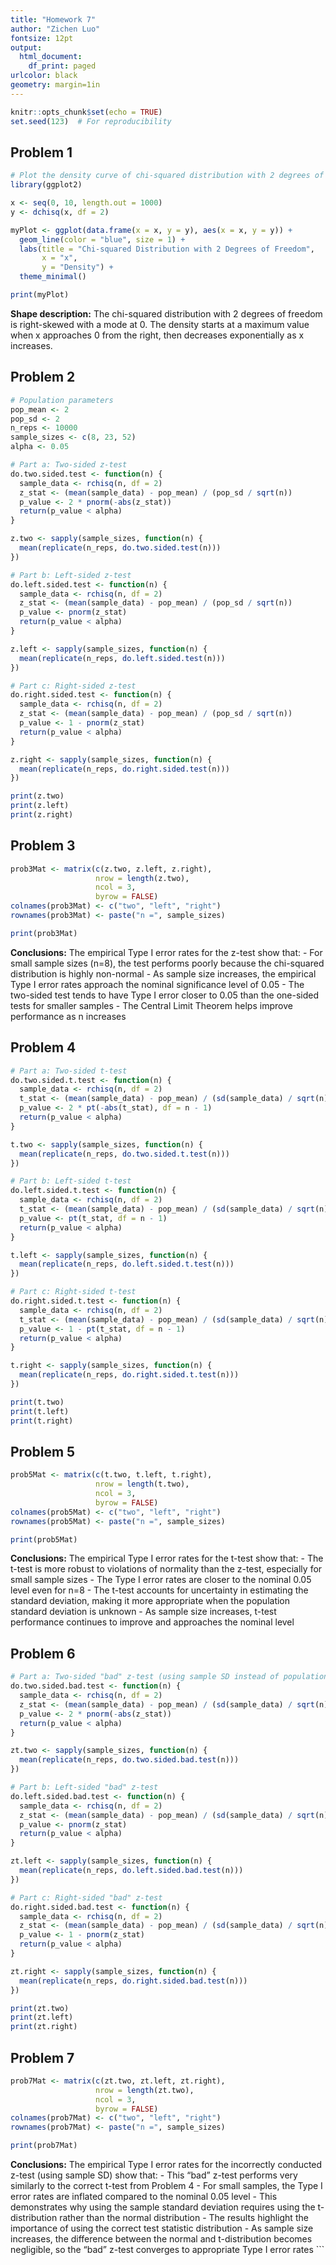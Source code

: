 ```yaml
---
title: "Homework 7"
author: "Zichen Luo"
fontsize: 12pt
output:
  html_document:
    df_print: paged
urlcolor: black
geometry: margin=1in
---
```


```r
knitr::opts_chunk$set(echo = TRUE)
set.seed(123)  # For reproducibility
```

## Problem 1

```r
# Plot the density curve of chi-squared distribution with 2 degrees of freedom
library(ggplot2)

x <- seq(0, 10, length.out = 1000)
y <- dchisq(x, df = 2)

myPlot <- ggplot(data.frame(x = x, y = y), aes(x = x, y = y)) +
  geom_line(color = "blue", size = 1) +
  labs(title = "Chi-squared Distribution with 2 Degrees of Freedom",
       x = "x",
       y = "Density") +
  theme_minimal()

print(myPlot)
```

**Shape description:** The chi-squared distribution with 2 degrees of freedom is right-skewed with a mode at 0. The density starts at a maximum value when x approaches 0 from the right, then decreases exponentially as x increases.

## Problem 2

```r
# Population parameters
pop_mean <- 2
pop_sd <- 2
n_reps <- 10000
sample_sizes <- c(8, 23, 52)
alpha <- 0.05

# Part a: Two-sided z-test
do.two.sided.test <- function(n) {
  sample_data <- rchisq(n, df = 2)
  z_stat <- (mean(sample_data) - pop_mean) / (pop_sd / sqrt(n))
  p_value <- 2 * pnorm(-abs(z_stat))
  return(p_value < alpha)
}

z.two <- sapply(sample_sizes, function(n) {
  mean(replicate(n_reps, do.two.sided.test(n)))
})

# Part b: Left-sided z-test
do.left.sided.test <- function(n) {
  sample_data <- rchisq(n, df = 2)
  z_stat <- (mean(sample_data) - pop_mean) / (pop_sd / sqrt(n))
  p_value <- pnorm(z_stat)
  return(p_value < alpha)
}

z.left <- sapply(sample_sizes, function(n) {
  mean(replicate(n_reps, do.left.sided.test(n)))
})

# Part c: Right-sided z-test
do.right.sided.test <- function(n) {
  sample_data <- rchisq(n, df = 2)
  z_stat <- (mean(sample_data) - pop_mean) / (pop_sd / sqrt(n))
  p_value <- 1 - pnorm(z_stat)
  return(p_value < alpha)
}

z.right <- sapply(sample_sizes, function(n) {
  mean(replicate(n_reps, do.right.sided.test(n)))
})

print(z.two)
print(z.left)
print(z.right)
```

## Problem 3

```r
prob3Mat <- matrix(c(z.two, z.left, z.right),
                   nrow = length(z.two),
                   ncol = 3,
                   byrow = FALSE)
colnames(prob3Mat) <- c("two", "left", "right")
rownames(prob3Mat) <- paste("n =", sample_sizes)

print(prob3Mat)
```

**Conclusions:** The empirical Type I error rates for the z-test show that:
- For small sample sizes (n=8), the test performs poorly because the chi-squared distribution is highly non-normal
- As sample size increases, the empirical Type I error rates approach the nominal significance level of 0.05
- The two-sided test tends to have Type I error closer to 0.05 than the one-sided tests for smaller samples
- The Central Limit Theorem helps improve performance as n increases

## Problem 4

```r
# Part a: Two-sided t-test
do.two.sided.t.test <- function(n) {
  sample_data <- rchisq(n, df = 2)
  t_stat <- (mean(sample_data) - pop_mean) / (sd(sample_data) / sqrt(n))
  p_value <- 2 * pt(-abs(t_stat), df = n - 1)
  return(p_value < alpha)
}

t.two <- sapply(sample_sizes, function(n) {
  mean(replicate(n_reps, do.two.sided.t.test(n)))
})

# Part b: Left-sided t-test
do.left.sided.t.test <- function(n) {
  sample_data <- rchisq(n, df = 2)
  t_stat <- (mean(sample_data) - pop_mean) / (sd(sample_data) / sqrt(n))
  p_value <- pt(t_stat, df = n - 1)
  return(p_value < alpha)
}

t.left <- sapply(sample_sizes, function(n) {
  mean(replicate(n_reps, do.left.sided.t.test(n)))
})

# Part c: Right-sided t-test
do.right.sided.t.test <- function(n) {
  sample_data <- rchisq(n, df = 2)
  t_stat <- (mean(sample_data) - pop_mean) / (sd(sample_data) / sqrt(n))
  p_value <- 1 - pt(t_stat, df = n - 1)
  return(p_value < alpha)
}

t.right <- sapply(sample_sizes, function(n) {
  mean(replicate(n_reps, do.right.sided.t.test(n)))
})

print(t.two)
print(t.left)
print(t.right)
```

## Problem 5

```r
prob5Mat <- matrix(c(t.two, t.left, t.right),
                   nrow = length(t.two),
                   ncol = 3,
                   byrow = FALSE)
colnames(prob5Mat) <- c("two", "left", "right")
rownames(prob5Mat) <- paste("n =", sample_sizes)

print(prob5Mat)
```

**Conclusions:** The empirical Type I error rates for the t-test show that:
- The t-test is more robust to violations of normality than the z-test, especially for small sample sizes
- The Type I error rates are closer to the nominal 0.05 level even for n=8
- The t-test accounts for uncertainty in estimating the standard deviation, making it more appropriate when the population standard deviation is unknown
- As sample size increases, t-test performance continues to improve and approaches the nominal level

## Problem 6

```r
# Part a: Two-sided "bad" z-test (using sample SD instead of population SD)
do.two.sided.bad.test <- function(n) {
  sample_data <- rchisq(n, df = 2)
  z_stat <- (mean(sample_data) - pop_mean) / (sd(sample_data) / sqrt(n))
  p_value <- 2 * pnorm(-abs(z_stat))
  return(p_value < alpha)
}

zt.two <- sapply(sample_sizes, function(n) {
  mean(replicate(n_reps, do.two.sided.bad.test(n)))
})

# Part b: Left-sided "bad" z-test
do.left.sided.bad.test <- function(n) {
  sample_data <- rchisq(n, df = 2)
  z_stat <- (mean(sample_data) - pop_mean) / (sd(sample_data) / sqrt(n))
  p_value <- pnorm(z_stat)
  return(p_value < alpha)
}

zt.left <- sapply(sample_sizes, function(n) {
  mean(replicate(n_reps, do.left.sided.bad.test(n)))
})

# Part c: Right-sided "bad" z-test
do.right.sided.bad.test <- function(n) {
  sample_data <- rchisq(n, df = 2)
  z_stat <- (mean(sample_data) - pop_mean) / (sd(sample_data) / sqrt(n))
  p_value <- 1 - pnorm(z_stat)
  return(p_value < alpha)
}

zt.right <- sapply(sample_sizes, function(n) {
  mean(replicate(n_reps, do.right.sided.bad.test(n)))
})

print(zt.two)
print(zt.left)
print(zt.right)
```

## Problem 7

```r
prob7Mat <- matrix(c(zt.two, zt.left, zt.right),
                   nrow = length(zt.two),
                   ncol = 3,
                   byrow = FALSE)
colnames(prob7Mat) <- c("two", "left", "right")
rownames(prob7Mat) <- paste("n =", sample_sizes)

print(prob7Mat)
```

**Conclusions:** The empirical Type I error rates for the incorrectly conducted z-test (using sample SD) show that:
- This "bad" z-test performs very similarly to the correct t-test from Problem 4
- For small samples, the Type I error rates are inflated compared to the nominal 0.05 level
- This demonstrates why using the sample standard deviation requires using the t-distribution rather than the normal distribution
- The results highlight the importance of using the correct test statistic distribution
- As sample size increases, the difference between the normal and t-distribution becomes negligible, so the "bad" z-test converges to appropriate Type I error rates
```